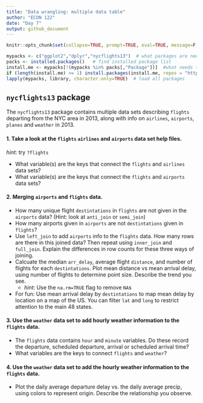 ```yaml
---
title: "Data wrangling: multiple data table"
author: "ECON 122"
date: "Day 7"
output: github_document
---
```


```r
knitr::opts_chunk$set(collapse=TRUE, prompt=TRUE, eval=TRUE, message=F, include=T,comment=NULL)
```

```r
mypacks <- c("ggplot2","dplyr","nycflights13")  # what packages are needed?
packs <- installed.packages()   # find installed package list
install.me <- mypacks[!(mypacks %in% packs[,"Package"])]  #what needs to be installed?
if (length(install.me) >= 1) install.packages(install.me, repos = "http://cran.us.r-project.org")   # install (if needed)
lapply(mypacks, library, character.only=TRUE)  # load all packages
```

## `nycflights13` package
The `nycflights13` package contains multiple data sets describing `flights` departing from the NYC area in 2013, along with info on `airlines`, `airports`, `planes` and `weather` in 2013. 

#### 1. Take a look at the `flights` `airlines` and `airports` data set help files. 
*hint*: try `?flights` 

- What variable(s) are the keys that connect the `flights` and `airlines` data sets?
- What variable(s) are the keys that connect the `flights` and `airports` data sets?


#### 2. Merging  `airports` and `flights` data. 

- How many unique flight `destintations` in `flights` are not given in the `airports` data? (Hint: look at `anti_join` or `semi_join`)
- How many airports given in `airports` are not `destintations` given in `flights`?
- Use `left_join` to add `airports` info to the `flights` data. How many rows are there in this joined data? Then repeat using `inner_join` and `full_join`. Explain the differences in row counts for these three ways of joining. 
- Calcuate the median `arr_delay`, average flight `distance`, and number of flights for each `destintations`. Plot mean distance vs mean arrival delay, using number of flights to determine point size. Describe the trend you see.
  - *hint*: Use the `na.rm=TRUE` flag to remove `NA`s
- For fun: Use mean arrival delay by `destintations` to map mean delay by location on a map of the US. You can filter `lat` and `long` to restrict attention to the main 48 states. 

#### 3. Use the `weather` data set to add hourly weather information to the `flights` data. 

- The `flights` data contains `hour` and `minute` variables. Do these record the departure, scheduled departure, arrival or scheduled arrival time?
- What variables are the keys to connect `flights` and `weather`?

#### 4. Use the `weather` data set to add the hourly weather information to the `flights` data. 

- Plot the daily average departure delay vs. the daily average precip, using colors to represent origin. Describe the relationship you observe.


